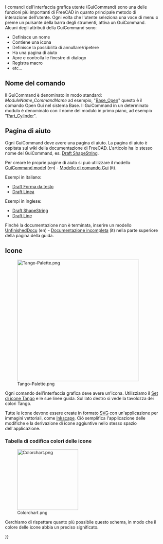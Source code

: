 <languages/>
{{TOCright}}

I comandi dell'interfaccia grafica utente (GuiCommand) sono una delle funzioni più importanti di FreeCAD in quanto principale metodo di interazione dell'utente. Ogni volta che l'utente seleziona una voce di menu o preme un pulsante della barra degli strumenti, attiva un GuiCommand. Alcuni degli attributi della GuiCommand sonoː
* Definisce un nome
* Contiene una icona
* Definisce la possibilità di annullare/ripetere
* Ha una pagina di aiuto
* Apre e controlla le finestre di dialogo
* Registra macro
* etc...

<span id="Naming"></span>
== Nome del comando ==

Il GuiCommand è denominato in modo standard: ''ModuleName_CommandName'' ad esempio, "[[Base_Open|Base_Open]]" questo è il comando Open Gui nel sistema Base. Il GuiCommand in un determinato modulo è denominato con il nome del modulo in primo piano, ad esempio "[[Part_Cylinder/it|Part_Cylinder]]".

<span id="Help_page"></span>
== Pagina di aiuto ==

Ogni GuiCommand deve avere una pagina di aiuto. La pagina di aiuto è ospitata sul wiki della documentazione di FreeCAD. L'articolo ha lo stesso nome del GuiCommand, es. [[Draft_ShapeString|Draft ShapeString]].

Per creare le proprie pagine di aiuto si può utilizzare il modello [[GuiCommand_model|GuiCommand model]] (en) - [[GuiCommand_model/it|Modello di comando Gui]] (it).

Esempi in italiano:
* [[Draft_ShapeString/it|Draft Forma da testo]]
* [[Draft_Line/it|Draft Linea]]

Esempi in inglese:
* [[Draft_ShapeString|Draft ShapeString]]
* [[Draft_Line|Draft Line]]

Finché la documentazione non è terminata, inserire un modello [[Template:UnfinishedDocu|UnfinishedDocu]]
(en) - [[Template:UnfinishedDocu/it|Documentazione incompleta]] (it) nella parte superiore della pagina della guida.

<span id="Icons"></span>
== Icone ==

[[Image:Tango-Palette.png|400px|right]]

Ogni comando dell'interfaccia grafica deve avere un'icona. Utilizziamo il [http://tango-project.org/Tango_Desktop_Project/ Set di icone Tango] e le sue linee guida. Sul lato destro si vede la tavolozza dei colori Tango. 

Tutte le icone devono essere create in formato [[SVG/it|SVG]] con un'applicazione per immagini vettoriali, come [http://inkscape.org Inkscape]. Ciò semplifica l'applicazione delle modifiche e la derivazione di icone aggiuntive nello stesso spazio dell'applicazione.

<span id="Icons_color_coding_chart"></span>
===Tabella di codifica colori delle icone===

[[Image:Colorchart.png|200px]]

Cerchiamo di rispettare quanto più possibile questo schema, in modo che il colore delle icone abbia un preciso significato.


{{Powerdocnavi{{#translation:}}}}